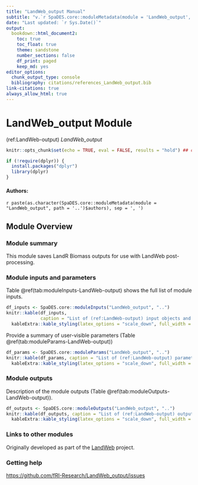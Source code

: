 ```yaml
---
title: "LandWeb_output Manual"
subtitle: "v.`r SpaDES.core::moduleMetadata(module = 'LandWeb_output', path = '..')$version`"
date: "Last updated: `r Sys.Date()`"
output:
  bookdown::html_document2:
    toc: true
    toc_float: true
    theme: sandstone
    number_sections: false
    df_print: paged
    keep_md: yes
editor_options:
  chunk_output_type: console
  bibliography: citations/references_LandWeb_output.bib
link-citations: true
always_allow_html: true
---
```


# LandWeb_output Module

<!-- the following are text references used in captions for LaTeX compatibility -->
(ref:LandWeb-output) *LandWeb_output*

```r
knitr::opts_chunk$set(echo = TRUE, eval = FALSE, results = "hold") ## change to eval = TRUE if all chunks are to be evaluated

if (!require(dplyr)) {
  install.packages("dplyr")
  library(dplyr)
}
```

#### Authors:

`r paste(as.character(SpaDES.core::moduleMetadata(module = "LandWeb_output", path = '..')$authors), sep = ', ')`
<!-- ideally separate authors with new lines, '\n' not working -->

## Module Overview

### Module summary

This module saves LandR Biomass outputs for use with LandWeb post-processing.

### Module inputs and parameters

Table \@ref(tab:moduleInputs-LandWeb-output) shows the full list of module inputs.

```r
df_inputs <- SpaDES.core::moduleInputs("LandWeb_output", "..")
knitr::kable(df_inputs,
             caption = "List of (ref:LandWeb-output) input objects and their description.") %>%
  kableExtra::kable_styling(latex_options = "scale_down", full_width = FALSE)
```

Provide a summary of user-visible parameters (Table \@ref(tab:moduleParams-LandWeb-output))


```r
df_params <- SpaDES.core::moduleParams("LandWeb_output", "..")
knitr::kable(df_params, caption = "List of (ref:LandWeb-output) parameters and their description.") %>%
  kableExtra::kable_styling(latex_options = "scale_down", full_width = FALSE)
```

### Module outputs

Description of the module outputs (Table \@ref(tab:moduleOutputs-LandWeb-output)).

```r
df_outputs <- SpaDES.core::moduleOutputs("LandWeb_output", "..")
knitr::kable(df_outputs, caption = "List of (ref:LandWeb-output) outputs and their description.") %>%
  kableExtra::kable_styling(latex_options = "scale_down", full_width = FALSE)
```

### Links to other modules

Originally developed as part of the [LandWeb](https://github.com/PredictiveEcology/LandWeb) project.

### Getting help

<https://github.com/fRI-Research/LandWeb_output/issues>
